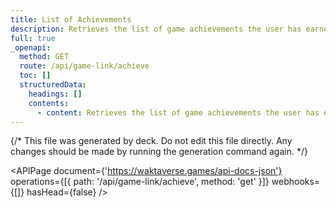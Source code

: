 ```yaml
---
title: List of Achievements
description: Retrieves the list of game achievements the user has earned.
full: true
_openapi:
  method: GET
  route: /api/game-link/achieve
  toc: []
  structuredData:
    headings: []
    contents:
      - content: Retrieves the list of game achievements the user has earned.
---
```


{/* This file was generated by deck. Do not edit this file directly. Any changes should be made by running the generation command again. */}

<APIPage
  document={'https://waktaverse.games/api-docs-json'}
  operations={[{ path: '/api/game-link/achieve', method: 'get' }]}
  webhooks={[]}
  hasHead={false}
/>
